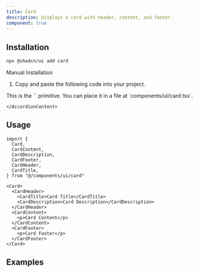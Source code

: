 ```yaml
---
title: Card
description: Displays a card with header, content, and footer.
component: true
---
```


<ComponentExample src="/components/examples/card/demo.tsx">
  <CardDemo />
</ComponentExample>

## Installation

```bash
npx @shadcn/ui add card
```

<Accordion type="single" collapsible>
  <AccordionItem value="manual-installation">
    <AccordionTrigger>Manual Installation</AccordionTrigger>
    <AccordionContent>

1. Copy and paste the following code into your project.

<ComponentSource src="/components/ui/card.tsx" />

<Callout>
  This is the `<Card />` primitive. You can place it in a file at
  `components/ui/card.tsx`.
</Callout>

    </AccordionContent>

  </AccordionItem>
</Accordion>

## Usage

```tsx
import {
  Card,
  CardContent,
  CardDescription,
  CardFooter,
  CardHeader,
  CardTitle,
} from "@/components/ui/card"
```

```tsx
<Card>
  <CardHeader>
    <CardTitle>Card Title</CardTitle>
    <CardDescription>Card Description</CardDescription>
  </CardHeader>
  <CardContent>
    <p>Card Content</p>
  </CardContent>
  <CardFooter>
    <p>Card Footer</p>
  </CardFooter>
</Card>
```

## Examples

<ComponentExample src="/components/examples/card/with-form.tsx">
  <CardWithForm />
</ComponentExample>
